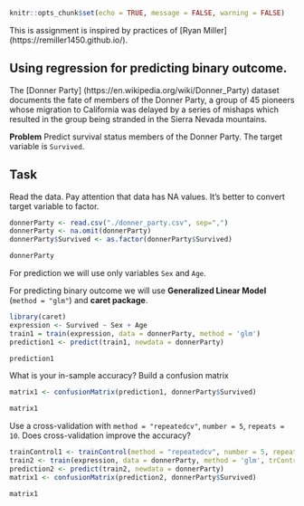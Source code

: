 ```r
knitr::opts_chunk$set(echo = TRUE, message = FALSE, warning = FALSE)
```

This is assignment is inspired by practices of [Ryan Miller] (https://remiller1450.github.io/).

## Using regression for predicting binary outcome.

The [Donner Party] (https://en.wikipedia.org/wiki/Donner_Party) dataset documents the fate of members of the Donner Party, a group of 45 pioneers whose migration to California was delayed by a series of mishaps which resulted in the group being stranded in the Sierra Nevada mountains.

**Problem**
Predict survival status members of the Donner Party. The target variable is `Survived`.

## Task

Read the data. Pay attention that data has NA values. It's better to convert target variable to factor.
```r
donnerParty <- read.csv("./donner_party.csv", sep=",")
donnerParty <- na.omit(donnerParty)
donnerParty$Survived <- as.factor(donnerParty$Survived)

donnerParty
```

For prediction we will use only variables `Sex` and `Age`. 

For predicting binary outcome we will use **Generalized Linear Model** (`method = "glm"`) and **caret package**. 

```r
library(caret)
expression <- Survived ~ Sex + Age
train1 = train(expression, data = donnerParty, method = 'glm')
prediction1 <- predict(train1, newdata = donnerParty)

prediction1
```

What is your in-sample accuracy? Build a confusion matrix

```r
matrix1 <- confusionMatrix(prediction1, donnerParty$Survived)

matrix1
```
Use a cross-validation with `method = "repeatedcv"`, `number = 5`, `repeats = 10`. Does cross-validation improve the accuracy?

```r
trainControl1 <- trainControl(method = "repeatedcv", number = 5, repeats = 10)
train2 <- train(expression, data = donnerParty, method = 'glm', trControl = trainControl1)
prediction2 <- predict(train2, newdata = donnerParty)
matrix1 <- confusionMatrix(prediction2, donnerParty$Survived)

matrix1
```